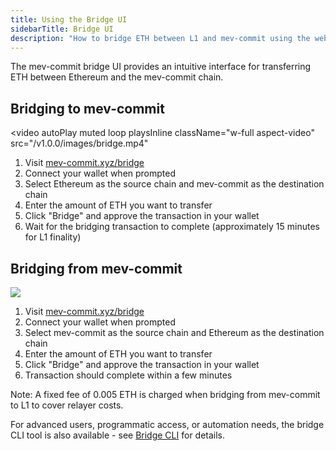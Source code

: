 ```yaml
---
title: Using the Bridge UI
sidebarTitle: Bridge UI
description: "How to bridge ETH between L1 and mev-commit using the web interface"
---
```


The mev-commit bridge UI provides an intuitive interface for transferring ETH between Ethereum and the mev-commit chain.

## Bridging to mev-commit

<video
  autoPlay
  muted
  loop
  playsInline
  className="w-full aspect-video"
  src="/v1.0.0/images/bridge.mp4"
></video>


1. Visit [mev-commit.xyz/bridge](https://www.mev-commit.xyz/bridge)
2. Connect your wallet when prompted 
3. Select Ethereum as the source chain and mev-commit as the destination chain
4. Enter the amount of ETH you want to transfer
5. Click "Bridge" and approve the transaction in your wallet
6. Wait for the bridging transaction to complete (approximately 15 minutes for L1 finality)

## Bridging from mev-commit

<Frame>
  <img src="/v1.0.0/images/bridge-from.png" />
</Frame>

1. Visit [mev-commit.xyz/bridge](https://www.mev-commit.xyz/bridge)
2. Connect your wallet when prompted
3. Select mev-commit as the source chain and Ethereum as the destination chain
4. Enter the amount of ETH you want to transfer
5. Click "Bridge" and approve the transaction in your wallet 
6. Transaction should complete within a few minutes

Note: A fixed fee of 0.005 ETH is charged when bridging from mev-commit to L1 to cover relayer costs.

For advanced users, programmatic access, or automation needs, the bridge CLI tool is also available - see [Bridge CLI](/v1.0.0/get-started/bridge) for details.

